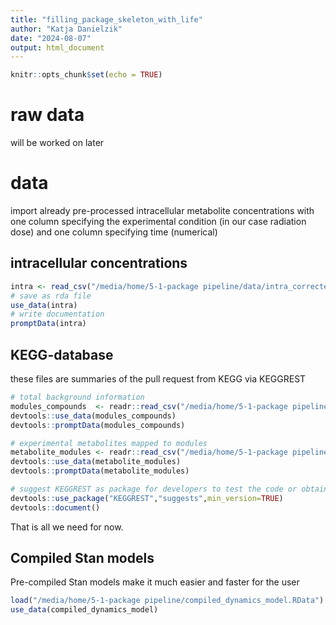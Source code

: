```yaml
---
title: "filling_package_skeleton_with_life"
author: "Katja Danielzik"
date: "2024-08-07"
output: html_document
---
```


```r
knitr::opts_chunk$set(echo = TRUE)
```

# raw data 
will be worked on later

# data
import already pre-processed intracellular metabolite concentrations with one
column specifying the experimental condition (in our case radiation dose) and
one column specifying time (numerical)

## intracellular concentrations
```r
intra <- read_csv("/media/home/5-1-package pipeline/data/intra_corrected_cell_counts.csv")
# save as rda file
use_data(intra)
# write documentation
promptData(intra)
```
## KEGG-database 
these files are summaries of the pull request from KEGG via KEGGREST
```r
# total background information
modules_compounds  <- readr::read_csv("/media/home/5-1-package pipeline/data/modules_compounds.csv")
devtools::use_data(modules_compounds)
devtools::promptData(modules_compounds)

# experimental metabolites mapped to modules
metabolite_modules <- readr::read_csv("/media/home/5-1-package pipeline/data/metabolite_modules.csv")
devtools::use_data(metabolite_modules)
devtools::promptData(metabolite_modules)

# suggest KEGGREST as package for developers to test the code or obtain own datasets
devtools::use_package("KEGGREST","suggests",min_version=TRUE)
devtools::document()
```

That is all we need for now.

## Compiled Stan models
Pre-compiled Stan models make it much easier and faster for the user
```r
load("/media/home/5-1-package pipeline/compiled_dynamics_model.RData")
use_data(compiled_dynamics_model)

```



